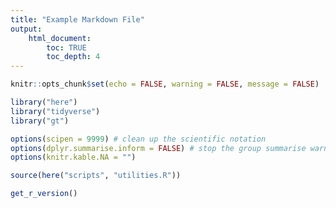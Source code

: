 ```yaml
---
title: "Example Markdown File"
output:
    html_document:
        toc: TRUE
        toc_depth: 4
---
```


```r
knitr::opts_chunk$set(echo = FALSE, warning = FALSE, message = FALSE)

library("here")
library("tidyverse")
library("gt")

options(scipen = 9999) # clean up the scientific notation
options(dplyr.summarise.inform = FALSE) # stop the group summarise warning
options(knitr.kable.NA = "")

source(here("scripts", "utilities.R"))

```

```r
get_r_version()
```
